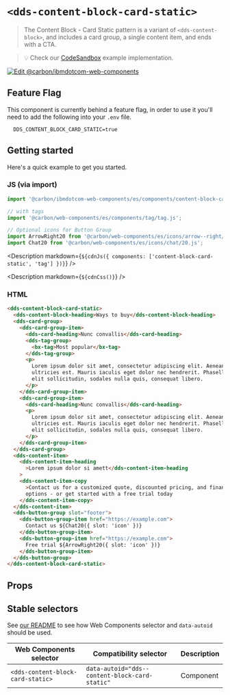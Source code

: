 
# `<dds-content-block-card-static>`

> The Content Block - Card Static pattern is a variant of `<dds-content-block>`,
> and includes a card group, a single content item, and ends with a CTA.

> 💡 Check our
> [CodeSandbox](https://githubbox.com/carbon-design-system/carbon-for-ibm-dotcom/tree/v1/packages/web-components/examples/codesandbox/components/content-block-card-static)
> example implementation.

[![Edit @carbon/ibmdotcom-web-components](https://codesandbox.io/static/img/play-codesandbox.svg)](https://githubbox.com/carbon-design-system/carbon-for-ibm-dotcom/tree/v1/packages/web-components/examples/codesandbox/components/content-block-card-static)

## Feature Flag

This component is currently behind a feature flag, in order to use it you'll
need to add the following into your `.env` file.

```
  DDS_CONTENT_BLOCK_CARD_STATIC=true
```

## Getting started

Here's a quick example to get you started.

### JS (via import)

```javascript
import '@carbon/ibmdotcom-web-components/es/components/content-block-card-static/index.js';

// with tags
import '@carbon/web-components/es/components/tag/tag.js';

// Optional icons for Button Group
import ArrowRight20 from '@carbon/web-components/es/icons/arrow--right/20.js';
import Chat20 from '@carbon/web-components/es/icons/chat/20.js';
```

<Description
  markdown={`${cdnJs({ components: ['content-block-card-static', 'tag'] })}`}
/>

<Description markdown={`${cdnCss()}`} />

### HTML

```html
<dds-content-block-card-static>
  <dds-content-block-heading>Ways to buy</dds-content-block-heading>
  <dds-card-group>
    <dds-card-group-item>
      <dds-card-heading>Nunc convallis</dds-card-heading>
      <dds-tag-group>
        <bx-tag>Most popular</bx-tag>
      </dds-tag-group>
      <p>
        Lorem ipsum dolor sit amet, consectetur adipiscing elit. Aenean et
        ultricies est. Mauris iaculis eget dolor nec hendrerit. Phasellus at
        elit sollicitudin, sodales nulla quis, consequat libero.
      </p>
    </dds-card-group-item>
    <dds-card-group-item>
      <dds-card-heading>Nunc convallis</dds-card-heading>
      <p>
        Lorem ipsum dolor sit amet, consectetur adipiscing elit. Aenean et
        ultricies est. Mauris iaculis eget dolor nec hendrerit. Phasellus at
        elit sollicitudin, sodales nulla quis, consequat libero.
      </p>
    </dds-card-group-item>
  </dds-card-group>
  <dds-content-item>
    <dds-content-item-heading
      >Lorem ipsum dolor si amett</dds-content-item-heading
    >
    <dds-content-item-copy
      >Contact us for a customized quote, discounted pricing, and financing
      options - or get started with a free trial today
    </dds-content-item-copy>
  </dds-content-item>
  <dds-button-group slot="footer">
    <dds-button-group-item href="https://example.com">
      Contact us ${Chat20({ slot: 'icon' })}
    </dds-button-group-item>
    <dds-button-group-item href="https://example.com">
      Free trial ${ArrowRight20({ slot: 'icon' })}
    </dds-button-group-item>
  </dds-button-group>
</dds-content-block-card-static>
```

## Props

<Props of="dds-content-block-card-static" />
<Description markdown={markdownContents} />

## Stable selectors

See
[our README](https://github.com/carbon-design-system/carbon-for-ibm-dotcom/tree/main/packages/web-components#stable-selectors-for-analytics-and-integratione2e-testing-in-web-components)
to see how Web Components selector and `data-autoid` should be used.

| Web Components selector           | Compatibility selector                         | Description |
| --------------------------------- | ---------------------------------------------- | ----------- |
| `<dds-content-block-card-static>` | `data-autoid="dds--content-block-card-static"` | Component   |

<Description markdown={contributing} />
